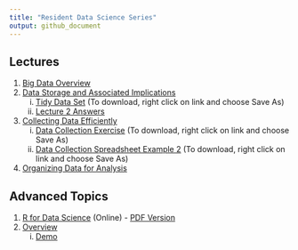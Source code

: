 ```yaml
---
title: "Resident Data Science Series"
output: github_document
---
```


## Lectures

1. [Big Data Overview](https://bgulbis.github.io/Resident_Data_Science/lecture_01.html)
1. [Data Storage and Associated Implications](https://bgulbis.github.io/Resident_Data_Science/lecture_02.html)
    i. [Tidy Data Set](https://raw.githubusercontent.com/bgulbis/Resident_Data_Science/master/lecture_02_data_tidy.csv) (To download, right click on link and choose Save As)
    i. [Lecture 2 Answers](https://bgulbis.github.io/Resident_Data_Science/lecture_02-notebook.nb.html)
1. [Collecting Data Efficiently](https://bgulbis.github.io/Resident_Data_Science/lecture_03.html)
    i. [Data Collection Exercise](https://github.com/bgulbis/Resident_Data_Science/blob/master/lecture_03_example_01_data_collection.xlsx) (To download, right click on link and choose Save As)
    i. [Data Collection Spreadsheet Example 2](https://github.com/bgulbis/Resident_Data_Science/blob/master/lecture_03_example_02_data_collection.xlsx) (To download, right click on link and choose Save As)
1. [Organizing Data for Analysis](https://bgulbis.github.io/Resident_Data_Science/lecture_04.html)

## Advanced Topics

1. [R for Data Science](http://r4ds.had.co.nz/) (Online) - [PDF Version](https://github.com/bgulbis/Resident_Data_Science/raw/master/R_for_Data_Science.pdf)
1. [Overview](https://github.com/bgulbis/Resident_Data_Science/blob/master/advanced_01.md)
    i. [Demo](https://github.com/bgulbis/Resident_Data_Science/blob/master/demo.md)
